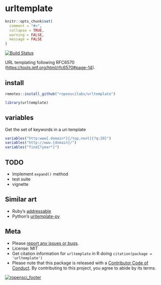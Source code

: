 urltemplate
===========

```r
knitr::opts_chunk$set(
  comment = "#>",
  collapse = TRUE,
  warning = FALSE,
  message = FALSE
)
```

[![Build Status](https://travis-ci.org/ropenscilabs/urltemplate.svg?branch=master)](https://travis-ci.org/ropenscilabs/urltemplate)

URL templating following RFC6570 (<https://tools.ietf.org/html/rfc6570#page-14>).

## install

```r
remotes::install_github("ropenscilabs/urltemplate")
```

```r
library(urltemplate)
```

## variables

Get the set of keywords in a uri template

```r
variables("http:www{.domain*}{/top,next}{?q:20}")
variables("http://www.{domain}/")
variables("find{?year*}")
```

## TODO

* Implement `expand()` method
* test suite
* vignette

## Similar art

* Ruby's [addressable](https://github.com/sporkmonger/addressable)
* Python's [uritemplate-py](https://github.com/uri-templates/uritemplate-py)

## Meta

* Please [report any issues or bugs](https://github.com/ropenscilabs/urltemplate/issues).
* License: MIT
* Get citation information for `urltemplate` in R doing `citation(package = 'urltemplate')`
* Please note that this package is released with a [Contributor Code of Conduct](https://ropensci.org/code-of-conduct/). By contributing to this project, you agree to abide by its terms.

[![ropensci_footer](https://ropensci.org/public_images/github_footer.png)](https://ropensci.org)
